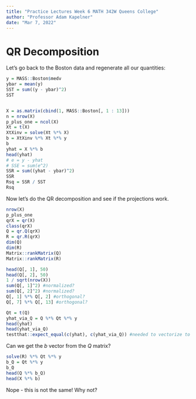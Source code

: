 ```yaml
---
title: "Practice Lectures Week 6 MATH 342W Queens College"
author: "Professor Adam Kapelner"
date: "Mar 7, 2022"
---
```




# QR Decomposition

Let's go back to the Boston data and regenerate all our quantities:

```r
y = MASS::Boston$medv
ybar = mean(y)
SST = sum((y - ybar)^2)
SST


X = as.matrix(cbind(1, MASS::Boston[, 1 : 13]))
n = nrow(X)
p_plus_one = ncol(X)
Xt = t(X)
XtXinv = solve(Xt %*% X)
b = XtXinv %*% Xt %*% y
b
yhat = X %*% b
head(yhat)
# e = y - yhat
# SSE = sum(e^2)
SSR = sum((yhat - ybar)^2)
SSR
Rsq = SSR / SST
Rsq
```

Now let's do the QR decomposition and see if the projections work.

```r
nrow(X)
p_plus_one
qrX = qr(X)
class(qrX)
Q = qr.Q(qrX)
R = qr.R(qrX)
dim(Q)
dim(R)
Matrix::rankMatrix(Q)
Matrix::rankMatrix(R)

head(Q[, 1], 50)
head(Q[, 2], 50)
1 / sqrt(nrow(X))
sum(Q[, 1]^2) #normalized?
sum(Q[, 2]^2) #normalized?
Q[, 1] %*% Q[, 2] #orthogonal?
Q[, 7] %*% Q[, 13] #orthogonal?

Qt = t(Q)
yhat_via_Q = Q %*% Qt %*% y
head(yhat)
head(yhat_via_Q)
testthat::expect_equal(c(yhat), c(yhat_via_Q)) #needed to vectorize to make dimensions equal
```

Can we get the $b$ vector from the $Q$ matrix?

```r
solve(R) %*% Qt %*% y
b_Q = Qt %*% y
b_Q
head(Q %*% b_Q)
head(X %*% b)
```

Nope - this is not the same! Why not?
